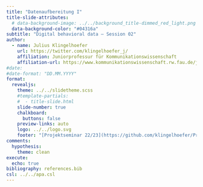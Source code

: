 ```yaml
---
title: "Datenaufbereitung I"
title-slide-attributes:
  # data-background-image: ../../background_title-dimmed_red_light.png
  data-background-color: "#04316a"
subtitle: "Digital behavioral data – Session 02"
author: 
  - name: Julius Klingelhoefer 
    url: https://twitter.com/klingelhoefer_j/
    affiliation: Juniorprofessur für Kommunikationswissenschaft
    affiliation-url: https://www.kommunikationswissenschaft.rw.fau.de/julius-klingelhoefer/
#date: 
#date-format: "DD.MM.YYYY"
format:
  revealjs:
    theme: ../../slidetheme.scss
    #template-partials:
    #  - title-slide.html
    slide-number: true
    chalkboard:
      buttons: false
    preview-links: auto
    logo: ../../logo.svg
    footer: "[Projektseminar 22/23](https://github.com/klingelhoefer/Projektseminar-Winter-2022-23)"
comments:
  hypothesis: 
    theme: clean
execute:
  echo: true
bibliography: references.bib
csl: ../../apa.csl
---
```


